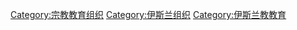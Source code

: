 [[Category:宗教教育组织|Category:宗教教育组织]]
[[Category:伊斯兰组织|Category:伊斯兰组织]]
[[Category:伊斯兰教教育|Category:伊斯兰教教育]]